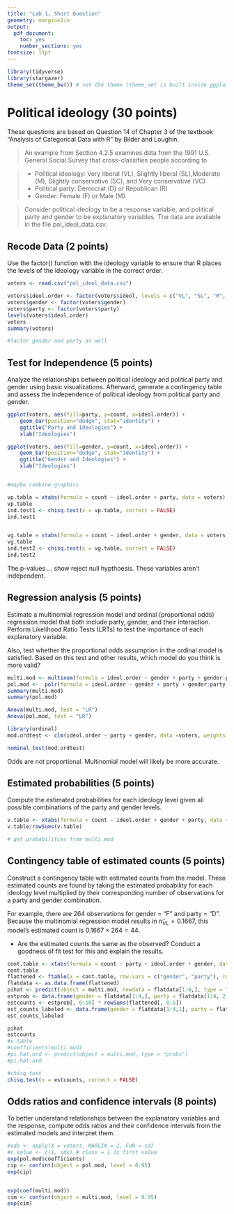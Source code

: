 ```yaml
---
title: "Lab 1, Short Question"
geometry: margin=1in
output:
  pdf_document:
    toc: yes
    number_sections: yes
fontsize: 11pt
---
```


```r
library(tidyverse)
library(stargazer)
theme_set(theme_bw()) # set the theme (theme_set is built inside ggplot2)
```

# Political ideology (30 points)

These questions are based on Question 14 of Chapter 3 of the textbook "Analysis of Categorical Data with R" by Bilder and Loughin.

> An example from Section 4.2.5 examines data from the 1991 U.S. General Social Survey that cross-classifies people according to

> - Political ideology: Very liberal (VL), Slightly liberal (SL),Moderate (M), Slightly conservative (SC), and Very conservative (VC)
> - Political party: Democrat (D) or Republican (R)
> - Gender: Female (F) or Male (M).

> Consider political ideology to be a response variable, and political party and gender to be explanatory variables. The data are available in the file pol_ideol_data.csv.

## Recode Data (2 points)

Use the factor() function with the ideology variable to ensure that R places the levels of the ideology variable in the correct order.

```r
voters <- read.csv("pol_ideol_data.csv")

voters$ideol.order <- factor(voters$ideol, levels = c("VL", "SL", "M", "SC", "VC"))
voters$gender <- factor(voters$gender)
voters$party <- factor(voters$party)
levels(voters$ideol.order)
voters
summary(voters)

#factor gender and party as well
```

## Test for Independence (5 points)

Analyze the relationships between political ideology and political party and gender using basic visualizations. Afterward, generate a contingency table and assess the independence of political ideology from political party and gender.




```r


ggplot(voters, aes(fill=party, y=count, x=ideol.order)) + 
    geom_bar(position="dodge", stat="identity") +
    ggtitle("Party and Ideologies") +
    xlab("Ideologies")

ggplot(voters, aes(fill=gender, y=count, x=ideol.order)) + 
    geom_bar(position="dodge", stat="identity") +
    ggtitle("Gender and Ideologies") +
    xlab("Ideologies")


#maybe combine graphics
```





```r
vp.table = xtabs(formula = count ~ ideol.order + party, data = voters)
vp.table
ind.test1 <- chisq.test(x = vp.table, correct = FALSE)
ind.test1


vg.table = xtabs(formula = count ~ ideol.order + gender, data = voters)
vg.table
ind.test2 <- chisq.test(x = vg.table, correct = FALSE)
ind.test2

```
The p-values ... show reject null hypthoesis. These variables aren't independent.


## Regression analysis  (5 points)

Estimate a multinomial regression model and ordinal (proportional odds) regression model that both include party, gender, and their interaction. Perform Likelihood Ratio Tests (LRTs) to test the importance of each explanatory variable.

Also, test whether the proportional odds assumption in the ordinal model is satisfied. Based on this test and other results, which model do you think is more valid?
  
```r
multi.mod <- multinom(formula = ideol.order ~ gender + party + gender:party, data = voters, weights = count)
pol.mod <-  polr(formula = ideol.order ~ gender + party + gender:party, data = voters, weights = count)
summary(multi.mod)
summary(pol.mod)
```

```r
Anova(multi.mod, test = "LR")
Anova(pol.mod, test = "LR")
```

```r
library(ordinal)
mod.ordtest <- clm(ideol.order ~ party + gender, data =voters, weights = count)

nominal_test(mod.ordtest)
```
Odds are not proportional. Multinomial model will likely be more accurate.

## Estimated probabilities  (5 points)

Compute the estimated probabilities for each ideology level given all possible combinations of the party and gender levels.

```r
v.table <- xtabs(formula = count ~ ideol.order + gender + party, data = voters)
v.table/rowSums(v.table)

# get probabilities from multi.mod
```

## Contingency table of estimated counts (5 points)

Construct a contingency table with estimated counts from the model. These estimated counts are found by taking the estimated probability for each ideology level multiplied by their corresponding number of observations for a party and gender combination.

For example, there are 264 observations for gender = "F" and party = "D". Because the multinomial regression model results in $\hat{\pi}_{VL} = 0.1667$, this model’s estimated count is $0.1667 \times 264 = 44$.

- Are the estimated counts the same as the observed? Conduct a goodness of fit test for this and explain the results.

```r
cont.table <- xtabs(formula = count ~ party + ideol.order + gender, data = voters)
cont.table
flattened <- ftable(x = cont.table, row.vars = c("gender", "party"), col.vars = "ideol.order")
flatdata <- as.data.frame(flattened)
pihat <- predict(object = multi.mod, newdata = flatdata[1:4,], type = "probs")
estprob <- data.frame(gender = flatdata[1:4,], party = flatdata[1:4, 2], round(pihat, 4))
estcounts <- estprob[, 6:10] * rowSums(flattened[, 0:5])
est_counts_labeled <- data.frame(gender = flatdata[1:4,1], party = flatdata[1:4, 2], round(estcounts, 4))
est_counts_labeled
```






```r
pihat
estcounts
#v.table
#coefficients(multi.mod)
#pi.hat.ord <- predict(object = multi.mod, type = "probs")
#pi.hat.ord
```

```r
#chisq test
chisq.test(x = estcounts, correct = FALSE)
```

## Odds ratios and confidence intervals  (8 points)

To better understand relationships between the explanatory variables and the response, compute odds ratios and their confidence intervals from the estimated models and interpret them.

```r
#sds <- apply(X = voters, MARGIN = 2, FUN = sd)
#c.value <- c(1, sds) # class = 1 is first value
exp(pol.mod$coefficients)
cip <- confint(object = pol.mod, level = 0.95)
exp(cip)


exp(coef(multi.mod))
cim <- confint(object = multi.mod, level = 0.95)
exp(cim)
```
